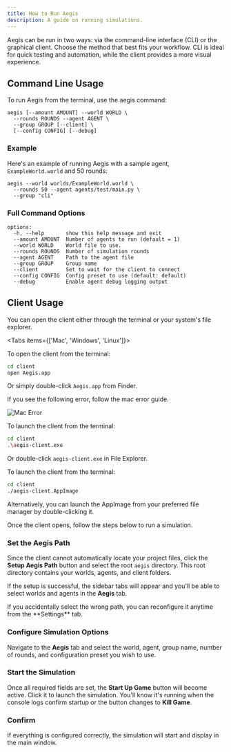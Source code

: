 ```yaml
---
title: How to Run Aegis
description: A guide on running simulations.
---
```


Aegis can be run in two ways: via the command-line interface (CLI) or the graphical client.
Choose the method that best fits your workflow. CLI is ideal for quick testing and automation,
while the client provides a more visual experience.

## Command Line Usage

To run Aegis from the terminal, use the aegis command:

```
aegis [--amount AMOUNT] --world WORLD \
  --rounds ROUNDS --agent AGENT \
  --group GROUP [--client] \
  [--config CONFIG] [--debug]
```

### Example

Here's an example of running Aegis with a sample agent, `ExampleWorld.world` and 50 rounds:

```
aegis --world worlds/ExampleWorld.world \
  --rounds 50 --agent agents/test/main.py \
  --group "cli"
```

### Full Command Options

```
options:
  -h, --help       show this help message and exit
  --amount AMOUNT  Number of agents to run (default = 1)
  --world WORLD    World file to use.
  --rounds ROUNDS  Number of simulation rounds
  --agent AGENT    Path to the agent file
  --group GROUP    Group name
  --client         Set to wait for the client to connect
  --config CONFIG  Config preset to use (default: default)
  --debug          Enable agent debug logging output

```

## Client Usage

You can open the client either through the terminal or your system's file explorer.

<Tabs items={['Mac', 'Windows', 'Linux']}>
<Tab value="Mac">

To open the client from the terminal:

```bash
cd client
open Aegis.app
```

Or simply double-click `Aegis.app` from Finder.

If you see the following error, follow the mac error guide.

![Mac Error](/mac_error.png)

</Tab>

<Tab value="Windows">

To launch the client from the terminal:

```bash
cd client
.\aegis-client.exe
```

Or double-click `aegis-client.exe` in File Explorer.

</Tab>

<Tab value="Linux">

To launch the client from the terminal:

```bash
cd client
./aegis-client.AppImage
```

Alternatively, you can launch the AppImage from your preferred file manager by double-clicking it.

</Tab>
</Tabs>

Once the client opens, follow the steps below to run a simulation.

<Steps>
<Step>

### Set the Aegis Path 

Since the client cannot automatically locate your project files, click the **Setup Aegis Path** button and 
select the root `aegis` directory. This root directory contains your worlds, agents, and client folders.

If the setup is successful, the sidebar tabs will appear and you'll be able to select worlds and agents in 
the **Aegis** tab.

<Callout title="Tip" type="info">
If you accidentally select the wrong path, you can reconfigure it anytime from the **Settings** tab. 
</Callout> 

</Step>

<Step>

### Configure Simulation Options

Navigate to the **Aegis** tab and select the world, agent, group name, number of rounds, and configuration
preset you wish to use.

</Step>

<Step>

### Start the Simulation 

Once all required fields are set, the **Start Up Game** button will become active.
Click it to launch the simulation. You'll know it's running when the console logs confirm startup
or the button changes to **Kill Game**.

</Step>

<Step>

### Confirm 

If everything is configured correctly, the simulation will start and display in the main window.

</Step>
</Steps>
